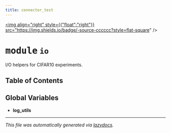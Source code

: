 ```yaml
---
title: connector_test
---
```


<a href="https://github.com/drothermel/%24%7BREPO%7D/blob/main/src/connector_test/io.py"><img align="right" style={{"float":"right"}} src="https://img.shields.io/badge/-source-cccccc?style=flat-square" /></a>

# <kbd>module</kbd> `io`
I/O helpers for CIFAR10 experiments.


## Table of Contents



**Global Variables**
---------------
- **log_utils**




---

_This file was automatically generated via [lazydocs](https://github.com/ml-tooling/lazydocs)._
